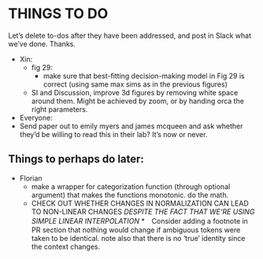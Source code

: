# THINGS TO DO
Let's delete to-dos after they have been addressed, and post in Slack what we've done. Thanks.

  * Xin:
    * fig 29:
      * make sure that best-fitting decision-making model in Fig 29 is correct (using same max sims as in the previous figures)
    * SI and Discussion, improve 3d figures by removing white space around them. Might be achieved by zoom, or by handing orca the right parameters.
    
  * Everyone: 
  * Send paper out to emily myers and james mcqueen and ask whether they’d be willing to read this in their lab? It's now or never.
  
## Things to perhaps do later:

  * Florian
    * make a wrapper for categorization function (through optional argument) that makes the functions monotonic. do the math.
    * CHECK OUT WHETHER CHANGES IN NORMALIZATION CAN LEAD TO NON-LINEAR CHANGES *DESPITE THE FACT THAT WE'RE USING SIMPLE LINEAR INTERPOLATION*
  *　Consider adding a footnote in PR section that nothing would change if ambiguous tokens were taken to be identical. note also that there is no ‘true’ identity since the context changes.

\newpage 
